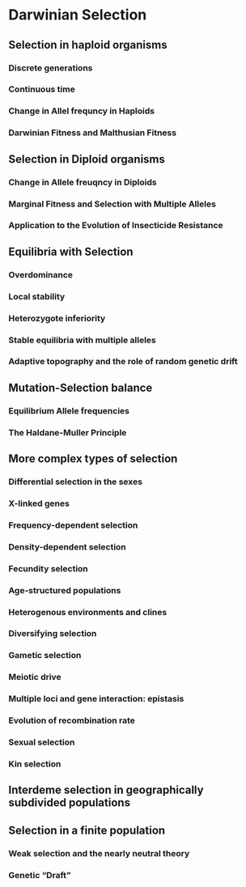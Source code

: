 # Darwinian Selection

## Selection in haploid organisms

### Discrete generations

### Continuous time

### Change in Allel frequncy in Haploids

### Darwinian Fitness and Malthusian Fitness

## Selection in Diploid organisms

### Change in Allele freuqncy in Diploids

### Marginal Fitness and Selection with Multiple Alleles

### Application to the Evolution of Insecticide Resistance

## Equilibria with Selection

### Overdominance

### Local stability

### Heterozygote inferiority

### Stable equilibria with multiple alleles

### Adaptive topography and the role of random genetic drift

## Mutation-Selection balance

### Equilibrium Allele frequencies

### The Haldane-Muller Principle

## More complex types of selection

### Differential selection in the sexes

### X-linked genes

### Frequency-dependent selection

### Density-dependent selection

### Fecundity selection

### Age-structured populations

### Heterogenous environments and clines

### Diversifying selection

### Gametic selection

### Meiotic drive

### Multiple loci and gene interaction: epistasis

### Evolution of recombination rate

### Sexual selection

### Kin selection

## Interdeme selection in geographically subdivided populations

## Selection in a finite population

### Weak selection and the nearly neutral theory

### Genetic "Draft"